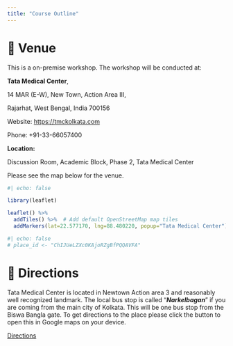 ```yaml
---
title: "Course Outline"
---
```


# 📌 Venue

This is a on-premise workshop. The workshop will be conducted at:

**Tata Medical Center**,

14 MAR (E-W), New Town, Action Area III,

Rajarhat, West Bengal, India 700156

Website: <https://tmckolkata.com>

Phone: +91-33-66057400

**Location:**

Discussion Room, Academic Block, Phase 2, Tata Medical Center

Please see the map below for the venue.

```r
#| echo: false

library(leaflet)

leaflet() %>%
  addTiles() %>%  # Add default OpenStreetMap map tiles
  addMarkers(lat=22.577170, lng=88.480220, popup="Tata Medical Center")


```

```r
#| echo: false
# place_id <- "ChIJUeLZXc0KAjoRZgBfPQQAVFA"
```

# 🧭 Directions

Tata Medical Center is located in Newtown Action area 3 and reasonably well recognized landmark. The local bus stop is called "***Narkelbagan***" if you are coming from the main city of Kolkata. This will be one bus stop from the Biswa Bangla gate. To get directions to the place please click the button to open this in Google maps on your device.

[Directions](https://www.google.com/maps/dir/?api=1&destination=Tata+Medical+Center&destination_place_id=ChIJUeLZXc0KAjoRZgBfPQQAVFA&travelmode=driving "Directions to Tata Medical Center"){.btn .btn-success target="_blank"}
